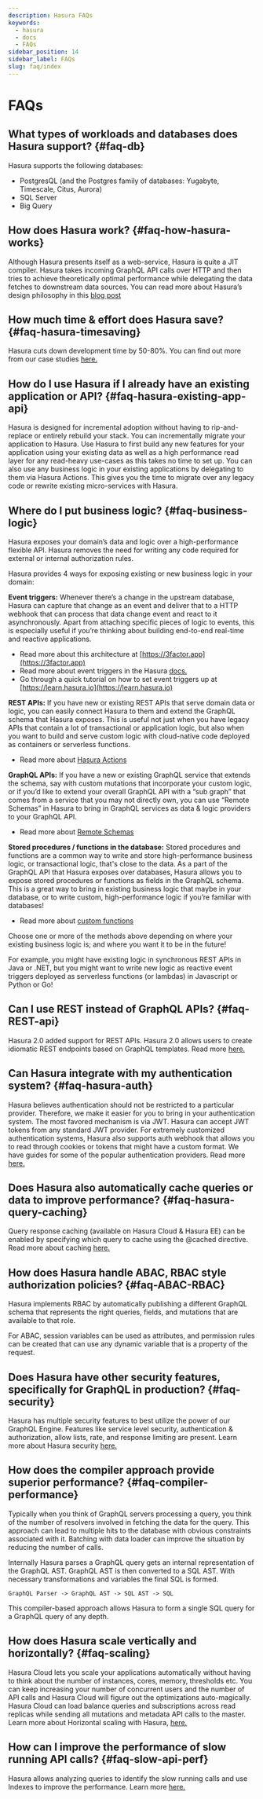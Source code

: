 ```yaml
---
description: Hasura FAQs
keywords:
  - hasura
  - docs
  - FAQs
sidebar_position: 14
sidebar_label: FAQs
slug: faq/index
---
```


# FAQs

## What types of workloads and databases does Hasura support? {#faq-db}

Hasura supports the following databases:  

- PostgresQL (and the Postgres family of databases: Yugabyte, Timescale, Citus, Aurora)
- SQL Server
- Big Query

## How does Hasura work? {#faq-how-hasura-works}

Although Hasura presents itself as a web-service, Hasura is quite a JIT compiler. Hasura takes incoming GraphQL API calls over HTTP and
then tries to achieve theoretically optimal performance while delegating the data fetches to downstream data sources. You can read more
about Hasura’s design philosophy in this [blog post](https://hasura.io/blog/how-hasura-works/)

## How much time & effort does Hasura save? {#faq-hasura-timesaving}

Hasura cuts down development time by 50-80%. You can find out more from our case studies [here.](https://hasura.io/user-stories/)

## How do I use Hasura if I already have an existing application or API? {#faq-hasura-existing-app-api}

Hasura is designed for incremental adoption without having to rip-and-replace or entirely rebuild your stack. You can incrementally migrate
your application to Hasura. Use Hasura to first build any new features for your application using your existing data as well as a high
performance read layer for any read-heavy use-cases as this takes no time to set up. You can also use any business logic in your existing
applications by delegating to them via Hasura Actions. This gives you the time to migrate over any legacy code or rewrite existing
micro-services with Hasura.

## Where do I put business logic? {#faq-business-logic}

Hasura exposes your domain’s data and logic over a high-performance flexible API. Hasura removes the need for writing any code required
for external or internal authorization rules.

Hasura provides 4 ways for exposing existing or new business logic in your domain:

**Event triggers:**
Whenever there’s a change in the upstream database, Hasura can capture that change as an event and deliver that to a HTTP webhook that
can process that data change event and react to it asynchronously. Apart from attaching specific pieces of logic to events, this is especially
useful if you’re thinking about building end-to-end real-time and reactive applications.

- Read more about this architecture at [https://3factor.app](https://3factor.app)
- Read more about event triggers in the Hasura [docs.](/graphql/core/event-triggers/index.mdx)
- Go through a quick tutorial on how to set event triggers up at [https://learn.hasura.io](https://learn.hasura.io)

**REST APIs:**
If you have new or existing REST APIs that serve domain data or logic, you can easily connect Hasura to them and extend the GraphQL schema
that Hasura exposes. This is useful not just when you have legacy APIs that contain a lot of transactional or application logic, but also
when you want to build and serve custom logic with cloud-native code deployed as containers or serverless functions.

- Read more about [Hasura Actions](/graphql/core/actions/index.mdx)

**GraphQL APIs:**
If you have a new or existing GraphQL service that extends the schema, say with custom mutations that incorporate your custom logic, or if
you’d like to extend your overall GraphQL API with a “sub graph” that comes from a service that you may not directly own, you can use “Remote Schemas”
in Hasura to bring in GraphQL services as data & logic providers to your GraphQL API.

- Read more about [Remote Schemas](/graphql/core/remote-schemas/index.mdx)

**Stored procedures / functions in the database:**
Stored procedures and functions are a common way to write and store high-performance business logic, or transactional logic, that's close to the
data. As a part of the GraphQL API that Hasura exposes over databases, Hasura allows you to expose stored procedures or functions as fields in
the GraphQL schema. This is a great way to bring in existing business logic that maybe in your database, or to write custom, high-performance logic
if you’re familiar with databases!

- Read more about [custom functions](/graphql/core/databases/postgres/schema/custom-functions.mdx)

Choose one or more of the methods above depending on where your existing business logic is; and where you want it to be in the future!

For example, you might have existing logic in synchronous REST APIs in Java or .NET, but you might want to write new logic as reactive event triggers
deployed as serverless functions (or lambdas) in Javascript or Python or Go!

## Can I use REST instead of GraphQL APIs? {#faq-REST-api}

Hasura 2.0 added support for REST APIs. Hasura 2.0 allows users to create idiomatic REST endpoints based on GraphQL templates.
Read more [here.](/graphql/core/api-reference/restified.mdx)

## Can Hasura integrate with my authentication system? {#faq-hasura-auth}

Hasura believes authentication should not be restricted to a particular provider. Therefore, we make it easier for you to bring in your authentication
system. The most favored mechanism is via JWT. Hasura can accept JWT tokens from any standard JWT provider.
For extremely customized authentication systems, Hasura also supports auth webhook that allows you to read through cookies or tokens that might have a
custom format. We have guides for some of the popular authentication providers. Read more [here.](/graphql/core/auth/authentication/index.mdx)

## Does Hasura also automatically cache queries or data to improve performance? {#faq-hasura-query-caching}

Query response caching (available on Hasura Cloud & Hasura EE) can be enabled by specifying which query to cache using the @cached directive. Read more about
caching [here.](https://hasura.io/learn/graphql/hasura-advanced/performance/1-caching/)

## How does Hasura handle ABAC, RBAC style authorization policies? {#faq-ABAC-RBAC}

Hasura implements RBAC by automatically publishing a different GraphQL schema that represents the right queries, fields, and
mutations that are available to that role.

For ABAC, session variables can be used as attributes, and permission rules can be created that can use any dynamic
variable that is a property of the request.

## Does Hasura have other security features, specifically for GraphQL in production? {#faq-security}

Hasura has multiple security features to best utilize the power of our GraphQL Engine. 
Features like service level security, authentication & authorization, allow lists, rate, and response limiting are present. Learn more about Hasura
security [here.](https://hasura.io/learn/graphql/hasura-advanced/security/)

## How does the compiler approach provide superior performance? {#faq-compiler-performance}

Typically when you think of GraphQL servers processing a query, you think of the number of resolvers involved in fetching the data for
the query. This approach can lead to multiple hits to the database with obvious constraints associated with it. Batching with data loader can
improve the situation by reducing the number of calls.

Internally Hasura parses a GraphQL query gets an internal representation of the GraphQL AST. GraphQL AST is then converted to a
SQL AST. With necessary transformations and variables the final SQL is formed.

`GraphQL Parser -> GraphQL AST -> SQL AST -> SQL`

This compiler-based approach allows Hasura to form a single SQL query for a GraphQL query of any depth.

## How does Hasura scale vertically and horizontally? {#faq-scaling}

Hasura Cloud lets you scale your applications automatically without having to think about the number of instances, cores, memory, thresholds
etc. You can keep increasing your number of concurrent users and the number of API calls and Hasura Cloud will figure out the optimizations
auto-magically. Hasura Cloud can load balance queries and subscriptions across read replicas while sending all mutations and metadata API calls to the master. 
Learn more about Horizontal scaling with Hasura, [here.](https://hasura.io/learn/graphql/hasura-advanced/performance/2-horizontal-scaling/)

## How can I improve the performance of slow running API calls? {#faq-slow-api-perf}

Hasura allows analyzing queries to identify the slow running calls and use Indexes to improve the performance.
Learn more [here.](https://hasura.io/learn/graphql/hasura-advanced/performance/3-analyze-query-plans/)
